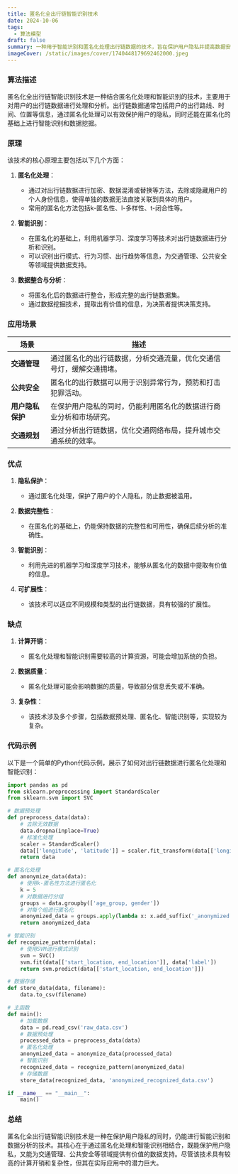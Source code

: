 ```yaml
---
title: 匿名化全出行链智能识别技术
date: 2024-10-06
tags:
  - 算法模型
draft: false
summary: 一种用于智能识别和匿名化处理出行链数据的技术，旨在保护用户隐私并提高数据安全性。
imageCover: /static/images/cover/1740448179692462000.jpeg
---
```


### 算法描述

匿名化全出行链智能识别技术是一种结合匿名化处理和智能识别的技术，主要用于对用户的出行链数据进行处理和分析。出行链数据通常包括用户的出行路线、时间、位置等信息，通过匿名化处理可以有效保护用户的隐私，同时还能在匿名化的基础上进行智能识别和数据挖掘。

### 原理

该技术的核心原理主要包括以下几个方面：

1. **匿名化处理**：

   - 通过对出行链数据进行加密、数据混淆或替换等方法，去除或隐藏用户的个人身份信息，使得单独的数据无法直接关联到具体的用户。
   - 常用的匿名化方法包括k-匿名性、l-多样性、t-闭合性等。

2. **智能识别**：

   - 在匿名化的基础上，利用机器学习、深度学习等技术对出行链数据进行分析和识别。
   - 可以识别出行模式、行为习惯、出行趋势等信息，为交通管理、公共安全等领域提供数据支持。

3. **数据整合与分析**：
   - 将匿名化后的数据进行整合，形成完整的出行链数据集。
   - 通过数据挖掘技术，提取出有价值的信息，为决策者提供决策支持。

### 应用场景

| **场景**         | **描述**                                                             |
| ---------------- | -------------------------------------------------------------------- |
| **交通管理**     | 通过匿名化的出行链数据，分析交通流量，优化交通信号灯，缓解交通拥堵。 |
| **公共安全**     | 匿名化的出行数据可以用于识别异常行为，预防和打击犯罪活动。           |
| **用户隐私保护** | 在保护用户隐私的同时，仍能利用匿名化的数据进行商业分析和市场研究。   |
| **交通规划**     | 通过分析出行链数据，优化交通网络布局，提升城市交通系统的效率。       |

### 优点

1. **隐私保护**：

   - 通过匿名化处理，保护了用户的个人隐私，防止数据被滥用。

2. **数据完整性**：

   - 在匿名化的基础上，仍能保持数据的完整性和可用性，确保后续分析的准确性。

3. **智能识别**：

   - 利用先进的机器学习和深度学习技术，能够从匿名化的数据中提取有价值的信息。

4. **可扩展性**：
   - 该技术可以适应不同规模和类型的出行链数据，具有较强的扩展性。

### 缺点

1. **计算开销**：

   - 匿名化处理和智能识别需要较高的计算资源，可能会增加系统的负担。

2. **数据质量**：

   - 匿名化处理可能会影响数据的质量，导致部分信息丢失或不准确。

3. **复杂性**：
   - 该技术涉及多个步骤，包括数据预处理、匿名化、智能识别等，实现较为复杂。

### 代码示例

以下是一个简单的Python代码示例，展示了如何对出行链数据进行匿名化处理和智能识别：

```python
import pandas as pd
from sklearn.preprocessing import StandardScaler
from sklearn.svm import SVC

# 数据预处理
def preprocess_data(data):
    # 去除无效数据
    data.dropna(inplace=True)
    # 标准化处理
    scaler = StandardScaler()
    data[['longitude', 'latitude']] = scaler.fit_transform(data[['longitude', 'latitude']])
    return data

# 匿名化处理
def anonymize_data(data):
    # 使用k-匿名性方法进行匿名化
    k = 5
    # 对数据进行分组
    groups = data.groupby(['age_group, gender'])
    # 对每个组进行匿名化
    anonymized_data = groups.apply(lambda x: x.add_suffix('_anonymized'))
    return anonymized_data

# 智能识别
def recognize_pattern(data):
    # 使用SVM进行模式识别
    svm = SVC()
    svm.fit(data[['start_location, end_location']], data['label'])
    return svm.predict(data[['start_location, end_location']])

# 数据存储
def store_data(data, filename):
    data.to_csv(filename)

# 主函数
def main():
    # 加载数据
    data = pd.read_csv('raw_data.csv')
    # 数据预处理
    processed_data = preprocess_data(data)
    # 匿名化处理
    anonymized_data = anonymize_data(processed_data)
    # 智能识别
    recognized_data = recognize_pattern(anonymized_data)
    # 存储数据
    store_data(recognized_data, 'anonymized_recognized_data.csv')

if __name__ == "__main__":
    main()
```

### 总结

匿名化全出行链智能识别技术是一种在保护用户隐私的同时，仍能进行智能识别和数据分析的技术。其核心在于通过匿名化处理和智能识别相结合，既能保护用户隐私，又能为交通管理、公共安全等领域提供有价值的数据支持。尽管该技术具有较高的计算开销和复杂性，但其在实际应用中的潜力巨大。
